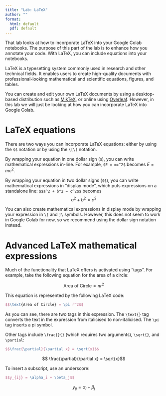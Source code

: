 ```yaml
---
title: "Lab: LaTeX"
author: ""
format:
  html: default
  pdf: default
---
```


That lab looks at how to incorporate LaTeX into your Google Colab notebooks.
The purpose of this part of the lab is to enhance how you annotate your code.
With LaTeX, you can include equations into your notebooks.

<!-- ### What is LaTeX? -->

LaTeX is a typesetting system commonly used in research and other technical fields. It enables users to create high-quality documents with professional-looking mathematical and scientific equations, figures, and tables. 

You can create and edit your own LaTeX documents by using a desktop-based distribution such as [MikTeX](https://miktex.org/), or online using [Overleaf](https://overleaf.com/). However, in this lab we will just be looking at how you can incorporate LaTeX into Google Colab.

# LaTeX equations

There are two ways you can incorporate LaTeX equations: either by using the `$$` notation or by using the `\[\]` notation.

By wrapping your equation in one dollar sign (`$`), you can write mathematical expressions in-line. For example, `$E = mc^2$` becomes $E = mc^2$.

By wrapping your equation in two dollar signs (`$$`), you can write mathematical expressions in "display mode", which puts expressions on a standalone line: `$$a^2 + b^2 = c^2$$` becomes $$a^2 + b^2 = c^2$$

You can also create mathematical expressions in display mode by wrapping your expression in `\[` and `]\` symbols. However, this does not seem to work in Google Colab for now, so we recommend using the dollar sign notation instead.

# Advanced LaTeX mathematical expressions

Much of the functionality that LaTeX offers is activated using "tags". For example, take the following equation for the area of a circle: 

$$ \text{Area of Circle} = \pi r^2 $$

This equation is represented by the following LaTeX code:

```latex
$$\text{Area of Circle} = \pi r^2$$
```
As you can see, there are two tags in this expression. The `\text{}` tag converts the text in the expression from italicised to non-italicised. The `\pi` tag inserts a pi symbol.

Other tags include `\frac{}{}` (which requires two arguments), `\sqrt{}`, and `\partial`:
```latex
$$\frac{\partial}{\partial x} = \sqrt{x}$$
```
$$ \frac{\partial}{\partial x} = \sqrt{x}$$

To insert a subscript, use an underscore:
```latex
$$y_{ij} = \alpha_i + \beta_j$$
```
$$y_{ij} = \alpha_i + \beta_j$$
